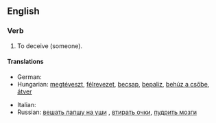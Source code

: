 ==English==

===Verb===
{{head|en|verb|head=[[pull]] [[the]] [[wool]] [[over]] someone's [[eye]]s}}

# {{context|idiomatic|informal|lang=en}} To deceive (someone).

====Translations====
{{trans-top|to deceive someone}}
* German: {{t+|de|jemanden hinters Licht führen}}
* Hungarian: [[megtéveszt]], [[félrevezet]], [[becsap]], [[bepaliz]], [[behúz a csőbe]], [[átver]]
{{trans-mid}}
* Italian: {{t-|it|gettar fumo negli occhi}}
* Russian: [[вешать лапшу на уши]]<!--to hang noodles on the ears-->, [[втирать очки]], [[пудрить мозги]]<!--to powder the brains-->
{{trans-bottom}}